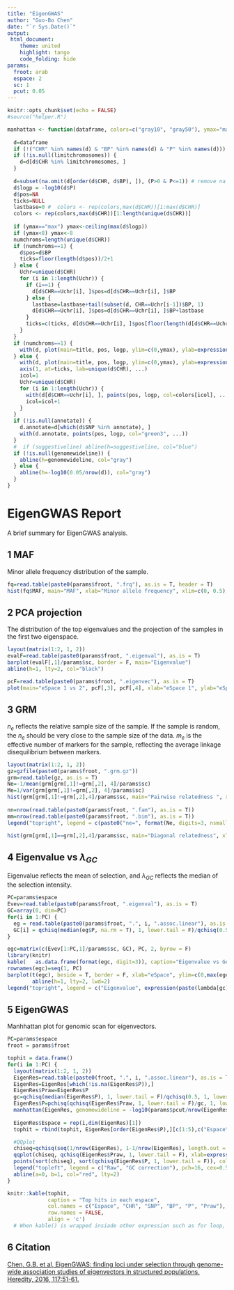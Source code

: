 ```yaml
---
title: "EigenGWAS"
author: "Guo-Bo Chen"
date: "`r Sys.Date()`"
output:
 html_document:
    theme: united
    highlight: tango
    code_folding: hide
params:
  froot: arab
  espace: 2
  sc: 1
  pcut: 0.05
---
```


```r
knitr::opts_chunk$set(echo = FALSE)
#source("helper.R")
```

```r
manhattan <- function(dataframe, colors=c("gray10", "gray50"), ymax="max", limitchromosomes=NULL, suggestiveline=-log10(1e-5), genomewideline=NULL, title="", annotate=NULL, ...) {
  
  d=dataframe
  if (!("CHR" %in% names(d) & "BP" %in% names(d) & "P" %in% names(d))) stop("Make sure your data frame contains columns CHR, BP, and P")
  if (!is.null(limitchromosomes)) {
    d=d[d$CHR %in% limitchromosomes, ]
  }
  
  d=subset(na.omit(d[order(d$CHR, d$BP), ]), (P>0 & P<=1)) # remove na's, sort, and keep only 0<P<=1
  d$logp = -log10(d$P)
  d$pos=NA
  ticks=NULL
  lastbase=0 #  colors <- rep(colors,max(d$CHR))[1:max(d$CHR)]
  colors <- rep(colors,max(d$CHR))[1:length(unique(d$CHR))]
  
  if (ymax=="max") ymax<-ceiling(max(d$logp))
  if (ymax<8) ymax<-8
  numchroms=length(unique(d$CHR))
  if (numchroms==1) {
    d$pos=d$BP
    ticks=floor(length(d$pos))/2+1
  } else {
    Uchr=unique(d$CHR)
    for (i in 1:length(Uchr)) {
      if (i==1) {
        d[d$CHR==Uchr[i], ]$pos=d[d$CHR==Uchr[i], ]$BP
      } else {
        lastbase=lastbase+tail(subset(d, CHR==Uchr[i-1])$BP, 1)
        d[d$CHR==Uchr[i], ]$pos=d[d$CHR==Uchr[i], ]$BP+lastbase
      }
      ticks=c(ticks, d[d$CHR==Uchr[i], ]$pos[floor(length(d[d$CHR==Uchr[i], ]$pos)/2)+1])
    }
  }
  if (numchroms==1) {
    with(d, plot(main=title, pos, logp, ylim=c(0,ymax), ylab=expression(-log[10](italic(p))), xlab=paste("Chromosome",unique(d$CHR),"position"), ...))
  } else {
    with(d, plot(main=title, pos, logp, ylim=c(0,ymax), ylab=expression(-log[10](italic(p))), xlab="Chromosome", xaxt="n", type="n", ...))
    axis(1, at=ticks, lab=unique(d$CHR), ...)
    icol=1
    Uchr=unique(d$CHR)
    for (i in 1:length(Uchr)) {
      with(d[d$CHR==Uchr[i], ], points(pos, logp, col=colors[icol], ...))
      icol=icol+1
    }
  }
  if (!is.null(annotate)) {
    d.annotate=d[which(d$SNP %in% annotate), ]
    with(d.annotate, points(pos, logp, col="green3", ...))
  }
  #  if (suggestiveline) abline(h=suggestiveline, col="blue")
  if (!is.null(genomewideline)) {
    abline(h=genomewideline, col="gray")
  } else {
    abline(h=-log10(0.05/nrow(d)), col="gray")    
  }
}
```


# EigenGWAS Report {.tabset .tabset-fade .tabset-pills}
A brief summary for EigenGWAS analysis.

## 1 MAF
Minor allele frequency distribution of the sample.
```r
fq=read.table(paste0(params$froot, ".frq"), as.is = T, header = T)
hist(fq$MAF, main="MAF", xlab="Minor allele frequency", xlim=c(0, 0.5), breaks = 50)
```

## 2 PCA projection
The distribution of the top eigenvalues and the projection of the samples in the first two eigenspace.
```r
layout(matrix(1:2, 1, 2))
evalF=read.table(paste0(params$froot, ".eigenval"), as.is = T)
barplot(evalF[,1]/params$sc, border = F, main="Eigenvalue")
abline(h=1, lty=2, col="black")

pcF=read.table(paste0(params$froot, ".eigenvec"), as.is = T)
plot(main="eSpace 1 vs 2", pcF[,3], pcF[,4], xlab="eSpace 1", ylab="eSpace 2", bty='n', pch=16, cex=0.5, col=ifelse(pcF[,3]<0, "red", "blue"))
```

## 3 GRM
$n_e$ reflects the relative sample size of the sample. If the sample is random, the $n_e$ should be very close to the sample size of the data. $m_e$ is the effective number of markers for the sample, reflecting the average linkage disequilibrium between markers.
```r
layout(matrix(1:2, 1, 2))
gz=gzfile(paste0(params$froot, ".grm.gz"))
grm=read.table(gz, as.is = T)
Ne=-1/mean(grm[grm[,1]!=grm[,2], 4]/params$sc)
Me=1/var(grm[grm[,1]!=grm[,2], 4]/params$sc)
hist(grm[grm[,1]!=grm[,2],4]/params$sc, main="Pairwise relatedness ", xlab="Relatedness score", breaks = 50)
        
nn=nrow(read.table(paste0(params$froot, ".fam"), as.is = T))
mm=nrow(read.table(paste0(params$froot, ".bim"), as.is = T))
legend("topright", legend = c(paste0("ne=", format(Ne, digits=3, nsmall=2), ' [',nn, ']'), paste0("me=", format(Me, digits=3, nsmall=2), ' [',mm,']')), bty='n')

hist(grm[grm[,1]==grm[,2],4]/params$sc, main="Diagonal relatedness", xlab="Relatedness score", breaks = 15)
```

## 4 Eigenvalue vs $\lambda_{GC}$
Eigenvalue reflects the mean of selection, and $\lambda_{GC}$ reflects the median of the selection intensity.
```r
PC=params$espace
Evev=read.table(paste0(params$froot, ".eigenval"), as.is = T)
GC=array(0, dim=PC)
for(i in 1:PC) {
  eg = read.table(paste0(params$froot, ".", i, ".assoc.linear"), as.is = T, header = T)
  GC[i] = qchisq(median(eg$P, na.rm = T), 1, lower.tail = F)/qchisq(0.5, 1)
}

egc=matrix(c(Evev[1:PC,1]/params$sc, GC), PC, 2, byrow = F)
library(knitr)
kable(   as.data.frame(format(egc, digit=3)), caption="Eigenvalue vs Genomic inflation factor", col.names = c("Eigenvalue", expression(paste(lambda[GC]))))
rownames(egc)=seq(1, PC)
barplot(t(egc), beside = T, border = F, xlab="eSpace", ylim=c(0,max(egc)+2))
        abline(h=1, lty=2, lwd=2)
legend("topright", legend = c("Eigenvalue", expression(paste(lambda[gc]))), pch=15, col=c("black", "grey"), bty='n')

```

## 5 EigenGWAS
Manhhattan plot for genomic scan for eigenvectors.
```r
PC=params$espace
froot = params$froot

tophit = data.frame()
for(i in 1:PC) {
  layout(matrix(1:2, 1, 2))
  EigenRes=read.table(paste0(froot, ".", i, ".assoc.linear"), as.is = T, header = T)
  EigenRes=EigenRes[which(!is.na(EigenRes$P)),]
  EigenRes$Praw=EigenRes$P
  gc=qchisq(median(EigenRes$P), 1, lower.tail = F)/qchisq(0.5, 1, lower.tail = F)
  EigenRes$P=pchisq(qchisq(EigenRes$Praw, 1, lower.tail = F)/gc, 1, lower.tail = F)
  manhattan(EigenRes, genomewideline = -log10(params$pcut/nrow(EigenRes)), title=paste("eSpace ", i), pch=16, cex=0.3, bty='n')
  
  EigenRes$Espace = rep(i,dim(EigenRes)[1])
  tophit = rbind(tophit, EigenRes[order(EigenRes$P),][c(1:5),c("Espace","CHR","SNP","BP","P","Praw")])

  #QQplot
  chiseq=qchisq(seq(1/nrow(EigenRes), 1-1/nrow(EigenRes), length.out = nrow(EigenRes)), 1)
  qqplot(chiseq, qchisq(EigenRes$Praw, 1, lower.tail = F), xlab=expression(paste("Theoretical ", chi[1]^2)), ylab=expression(paste("Observed ", chi[1]^2)), bty="n", col="grey", pch=16, cex=0.5)
  points(sort(chiseq), sort(qchisq(EigenRes$P, 1, lower.tail = F)), col="black", pch=16, cex=0.5)
  legend("topleft", legend = c("Raw", "GC correction"), pch=16, cex=0.5, col=c("grey", "black"), bty='n')
  abline(a=0, b=1, col="red", lty=2)
}

knitr::kable(tophit,
             caption = "Top hits in each espace", 
             col.names = c("Espace", "CHR", "SNP", "BP", "P", "Praw"),
             row.names = FALSE,
             align = 'c')
  # When kable() is wrapped insiade other expression such as for loop, print(kable()) must be explicit

```

## 6 Citation
[Chen, G.B. et al, EigenGWAS: finding loci under selection through genome-wide association studies of eigenvectors in structured populations, Heredity, 2016, 117:51-61.](https://www.nature.com/articles/hdy201625)